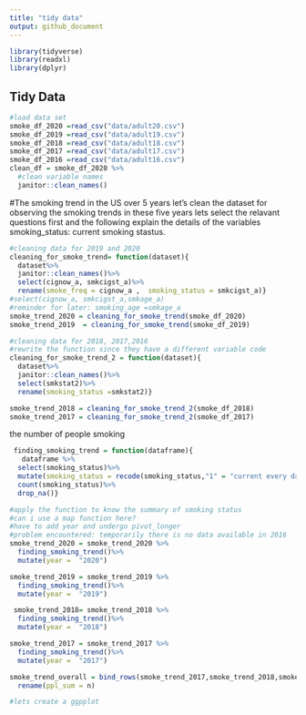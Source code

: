 ```yaml
---
title: "tidy data"
output: github_document
---
```


```r
library(tidyverse)
library(readxl)
library(dplyr)
```

## Tidy Data
```r
#load data set
smoke_df_2020 =read_csv("data/adult20.csv")
smoke_df_2019 =read_csv("data/adult19.csv")
smoke_df_2018 =read_csv("data/adult18.csv")
smoke_df_2017 =read_csv("data/adult17.csv")
smoke_df_2016 =read_csv("data/adult16.csv")
clean_df = smoke_df_2020 %>% 
  #clean variable names
  janitor::clean_names()
```

#The smoking trend in the US over 5 years 
let's clean the dataset for observing the smoking trends in these five years 
lets select the relavant questions first and the following explain the details of the variables
smoking_status: current smoking stastus.

```r
#cleaning data for 2019 and 2020 
cleaning_for_smoke_trend= function(dataset){
  dataset%>% 
  janitor::clean_names()%>% 
  select(cignow_a, smkcigst_a)%>% 
  rename(smoke_freq = cignow_a ,  smoking_status = smkcigst_a)}
#select(cignow_a, smkcigst_a,smkage_a)
#reminder for later: smoking_age =smkage_a 
smoke_trend_2020 = cleaning_for_smoke_trend(smoke_df_2020)
smoke_trend_2019  = cleaning_for_smoke_trend(smoke_df_2019)

#cleaning data for 2018, 2017,2016 
#rewrite the function since they have a different variable code
cleaning_for_smoke_trend_2 = function(dataset){
  dataset%>% 
  janitor::clean_names()%>% 
  select(smkstat2)%>% 
  rename(smoking_status =smkstat2)}

smoke_trend_2018 = cleaning_for_smoke_trend_2(smoke_df_2018)
smoke_trend_2017 = cleaning_for_smoke_trend_2(smoke_df_2017)
```



the number of people smoking 
```r
 finding_smoking_trend = function(dataframe){
   dataframe %>% 
  select(smoking_status)%>%
  mutate(smoking_status = recode(smoking_status,"1" = "current every day smoker", "2" ="current some day smoker",  "3"= "former smoker","4" = "never smoker"))%>% 
  count(smoking_status)%>%
  drop_na()}

#apply the function to know the summary of smoking status 
#can i use a map function here?
#have to add year and undergo pivot_longer
#problem encountered: temporarily there is no data available in 2016
smoke_trend_2020 = smoke_trend_2020 %>% 
  finding_smoking_trend()%>%
  mutate(year =  "2020")

smoke_trend_2019 = smoke_trend_2019 %>% 
  finding_smoking_trend()%>%
  mutate(year =  "2019")

 smoke_trend_2018= smoke_trend_2018 %>% 
  finding_smoking_trend()%>%
  mutate(year =  "2018")

smoke_trend_2017 = smoke_trend_2017 %>% 
  finding_smoking_trend()%>%
  mutate(year =  "2017")

smoke_trend_overall = bind_rows(smoke_trend_2017,smoke_trend_2018,smoke_trend_2019,smoke_trend_2020)%>%
  rename(ppl_sum = n)

#lets create a ggpplot
```

